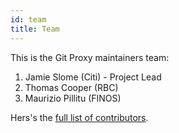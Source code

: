 ---
id: team
title: Team
---

This is the Git Proxy maintainers team:
1. Jamie Slome (Citi) - Project Lead
2. Thomas Cooper (RBC)
3. Maurizio Pillitu (FINOS)

Hers's the [full list of contributors](https://github.com/finos/git-proxy/graphs/contributors).